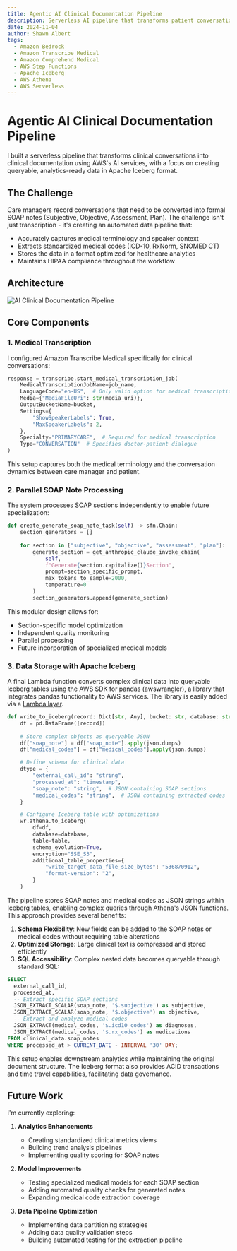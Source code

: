 ```yaml
---
title: Agentic AI Clinical Documentation Pipeline
description: Serverless AI pipeline that transforms patient conversations into clinical documentation using AWS's AI services for automated medical transcription, SOAP note generation, and medical entity extraction.
date: 2024-11-04
author: Shawn Albert
tags:
  - Amazon Bedrock
  - Amazon Transcribe Medical
  - Amazon Comprehend Medical 
  - AWS Step Functions
  - Apache Iceberg
  - AWS Athena
  - AWS Serverless
---
```


# Agentic AI Clinical Documentation Pipeline

I built a serverless pipeline that transforms clinical conversations into clinical documentation using AWS's AI services, with a focus on creating queryable, analytics-ready data in Apache Iceberg format.

## The Challenge 

Care managers record conversations that need to be converted into formal SOAP notes (Subjective, Objective, Assessment, Plan). The challenge isn't just transcription - it's creating an automated data pipeline that:

- Accurately captures medical terminology and speaker context
- Extracts standardized medical codes (ICD-10, RxNorm, SNOMED CT)
- Stores the data in a format optimized for healthcare analytics
- Maintains HIPAA compliance throughout the workflow

## Architecture

![AI Clinical Documentation Pipeline](/diagrams/ai_clinical_scribe.svg)

## Core Components

### 1. Medical Transcription 

I configured Amazon Transcribe Medical specifically for clinical conversations:

```python
response = transcribe.start_medical_transcription_job(
    MedicalTranscriptionJobName=job_name,
    LanguageCode="en-US",  # Only valid option for medical transcription
    Media={"MediaFileUri": str(media_uri)},
    OutputBucketName=bucket,
    Settings={
        "ShowSpeakerLabels": True,
        "MaxSpeakerLabels": 2,
    },
    Specialty="PRIMARYCARE",  # Required for medical transcription
    Type="CONVERSATION"  # Specifies doctor-patient dialogue
)
```

This setup captures both the medical terminology and the conversation dynamics between care manager and patient.

### 2. Parallel SOAP Note Processing

The system processes SOAP sections independently to enable future specialization:

```python
def create_generate_soap_note_task(self) -> sfn.Chain:
    section_generators = []
    
    for section in ["subjective", "objective", "assessment", "plan"]:
        generate_section = get_anthropic_claude_invoke_chain(
            self,
            f"Generate{section.capitalize()}Section",
            prompt=section_specific_prompt,
            max_tokens_to_sample=2000,
            temperature=0
        )
        section_generators.append(generate_section)
```

This modular design allows for:
- Section-specific model optimization
- Independent quality monitoring
- Parallel processing
- Future incorporation of specialized medical models

### 3. Data Storage with Apache Iceberg

A final Lambda function converts complex clinical data into queryable Iceberg tables using the AWS SDK for pandas (awswrangler), a library that integrates pandas functionality to AWS services. The library is easily added via a [Lambda layer](https://aws-sdk-pandas.readthedocs.io/en/3.9.1/layers.html).

```python
def write_to_iceberg(record: Dict[str, Any], bucket: str, database: str, table: str):
    df = pd.DataFrame([record])
    
    # Store complex objects as queryable JSON
    df["soap_note"] = df["soap_note"].apply(json.dumps)
    df["medical_codes"] = df["medical_codes"].apply(json.dumps)

    # Define schema for clinical data
    dtype = {
        "external_call_id": "string",
        "processed_at": "timestamp",
        "soap_note": "string",  # JSON containing SOAP sections
        "medical_codes": "string",  # JSON containing extracted codes
    }

    # Configure Iceberg table with optimizations
    wr.athena.to_iceberg(
        df=df,
        database=database,
        table=table,
        schema_evolution=True,
        encryption="SSE_S3",
        additional_table_properties={
            "write_target_data_file_size_bytes": "536870912",
            "format-version": "2",
        }
    )
```

The pipeline stores SOAP notes and medical codes as JSON strings within Iceberg tables, enabling complex queries through Athena's JSON functions. This approach provides several benefits:

1. **Schema Flexibility**: New fields can be added to the SOAP notes or medical codes without requiring table alterations
2. **Optimized Storage**: Large clinical text is compressed and stored efficiently
3. **SQL Accessibility**: Complex nested data becomes queryable through standard SQL:

```sql
SELECT 
  external_call_id,
  processed_at,
  -- Extract specific SOAP sections
  JSON_EXTRACT_SCALAR(soap_note, '$.subjective') as subjective,
  JSON_EXTRACT_SCALAR(soap_note, '$.objective') as objective,
  -- Extract and analyze medical codes
  JSON_EXTRACT(medical_codes, '$.icd10_codes') as diagnoses,
  JSON_EXTRACT(medical_codes, '$.rx_codes') as medications
FROM clinical_data.soap_notes
WHERE processed_at > CURRENT_DATE - INTERVAL '30' DAY;
```

This setup enables downstream analytics while maintaining the original document structure. The Iceberg format also provides ACID transactions and time travel capabilities, facilitating data governance.

## Future Work

I'm currently exploring:

1. **Analytics Enhancements**
   - Creating standardized clinical metrics views
   - Building trend analysis pipelines
   - Implementing quality scoring for SOAP notes

2. **Model Improvements**  
   - Testing specialized medical models for each SOAP section
   - Adding automated quality checks for generated notes
   - Expanding medical code extraction coverage

3. **Data Pipeline Optimization**
   - Implementing data partitioning strategies
   - Adding data quality validation steps
   - Building automated testing for the extraction pipeline
